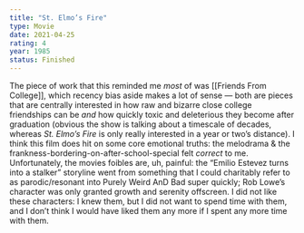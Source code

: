 ```yaml
---
title: "St. Elmo’s Fire"
type: Movie
date: 2021-04-25
rating: 4
year: 1985
status: Finished
---
```


The piece of work that this reminded me *most* of was [[Friends From College]], which recency bias aside makes a lot of sense — both are pieces that are centrally interested in how raw and bizarre close college friendships can be *and* how quickly toxic and deleterious they become after graduation (obvious the show is talking about a timescale of decades, whereas *St. Elmo’s Fire* is only really interested in a year or two’s distance). I think this film does hit on some core emotional truths: the melodrama & the frankness-bordering-on-after-school-special felt *correct* to me. Unfortunately, the movies foibles are, uh, painful: the “Emilio Estevez turns into a stalker” storyline went from something that I could charitably refer to as parodic/resonant into Purely Weird AnD Bad super quickly; Rob Lowe’s character was only granted growth and serenity offscreen. I did not like these characters: I knew them, but I did not want to spend time with them, and I don’t think I would have liked them any more if I spent any more time with them.
